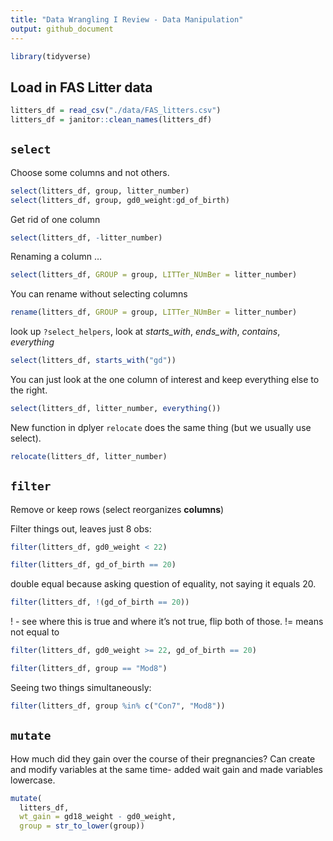 ```yaml
---
title: "Data Wrangling I Review - Data Manipulation"
output: github_document
---
```


```r
library(tidyverse)
```

## Load in FAS Litter data

```r
litters_df = read_csv("./data/FAS_litters.csv")
litters_df = janitor::clean_names(litters_df)
```

## `select`

Choose some columns and not others.

```r
select(litters_df, group, litter_number)
select(litters_df, group, gd0_weight:gd_of_birth)
```

Get rid of one column

```r
select(litters_df, -litter_number)
```


Renaming a column ...

```r
select(litters_df, GROUP = group, LITTer_NUmBer = litter_number)
```

You can rename without selecting columns

```r
rename(litters_df, GROUP = group, LITTer_NUmBer = litter_number)
```


look up `?select_helpers`, look at _starts_with_, _ends_with_, _contains_, _everything_

```r
select(litters_df, starts_with("gd"))
```

You can just look at the one column of interest and keep everything else to the right.
```r
select(litters_df, litter_number, everything())
```


New function in dplyer `relocate` does the same thing (but we usually use select).

```r
relocate(litters_df, litter_number)
```


## `filter`

Remove or keep rows (select reorganizes **columns**)

Filter things out, leaves just 8 obs:
```r
filter(litters_df, gd0_weight < 22)
```

```r
filter(litters_df, gd_of_birth == 20)
```

double equal because asking question of equality, not saying it equals 20.

```r
filter(litters_df, !(gd_of_birth == 20))
```
! - see where this is true and where it's not true, flip both of those.
!= means not equal to


```r
filter(litters_df, gd0_weight >= 22, gd_of_birth == 20)
```

```r
filter(litters_df, group == "Mod8")
```

Seeing two things simultaneously:
```r
filter(litters_df, group %in% c("Con7", "Mod8"))
```


## `mutate`

How much did they gain over the course of their pregnancies?
Can create and modify variables at the same time- added wait gain and made variables lowercase.
```r
mutate(
  litters_df, 
  wt_gain = gd18_weight - gd0_weight,
  group = str_to_lower(group))
```




























